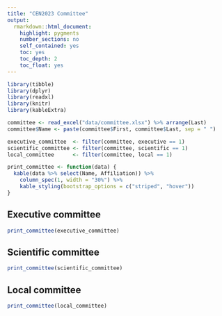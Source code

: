 ```yaml
---
title: "CEN2023 Committee"
output: 
  rmarkdown::html_document:
    highlight: pygments
    number_sections: no
    self_contained: yes
    toc: yes
    toc_depth: 2
    toc_float: yes
---
```

```r
library(tibble)
library(dplyr)
library(readxl)
library(knitr)
library(kableExtra)

committee <- read_excel("data/committee.xlsx") %>% arrange(Last)
committee$Name <- paste(committee$First, committee$Last, sep = " ")

executive_committee  <- filter(committee, executive == 1)
scientific_committee <- filter(committee, scientific == 1)
local_committee      <- filter(committee, local == 1)

print_committee <- function(data) {
  kable(data %>% select(Name, Affiliation)) %>%
    column_spec(1, width = "30%") %>%
    kable_styling(bootstrap_options = c("striped", "hover"))
}
```

## Executive committee
```r
print_committee(executive_committee)
```
## Scientific committee
```r
print_committee(scientific_committee)
```
## Local committee
```r
print_committee(local_committee)
```
